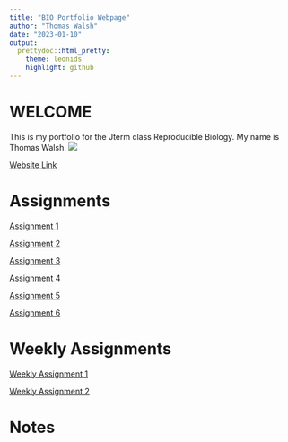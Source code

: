 ```yaml
---
title: "BIO Portfolio Webpage"
author: "Thomas Walsh"
date: "2023-01-10"
output: 
  prettydoc::html_pretty:
    theme: leonids
    highlight: github
---
```

# WELCOME
This is my portfolio for the Jterm class Reproducible Biology. My name is Thomas Walsh.
![](Coder.jfif)


[Website Link](https://cat-bounce.com/)

# Assignments

[Assignment 1](Assignments/Assignment1.html) 

[Assignment 2](Assignments/Assignment2.html)

[Assignment 3](Assignments/Assignment3.html)

[Assignment 4](Assignments/Assignment4.html)

[Assignment 5](Assignments/Assignment5.html)

[Assignment 6](Assignments/Assignment6.html)

# Weekly Assignments

[Weekly Assignment 1](WeeklyAssignment1.html)

[Weekly Assignment 2](WeeklyAssignment2.html)

# Notes 


